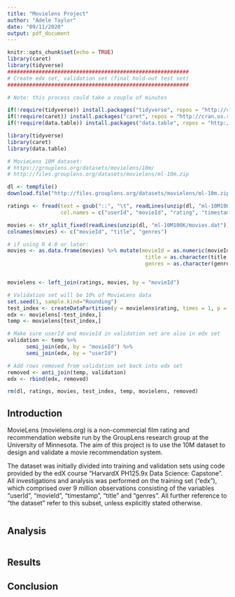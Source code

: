 ```yaml
---
title: "Movielens Project"
author: "Adele Taylor"
date: "09/11/2020"
output: pdf_document
---
```


```r
knitr::opts_chunk$set(echo = TRUE)
library(caret)
library(tidyverse)
##########################################################
# Create edx set, validation set (final hold-out test set)
##########################################################

# Note: this process could take a couple of minutes

if(!require(tidyverse)) install.packages("tidyverse", repos = "http://cran.us.r-project.org")
if(!require(caret)) install.packages("caret", repos = "http://cran.us.r-project.org")
if(!require(data.table)) install.packages("data.table", repos = "http://cran.us.r-project.org")

library(tidyverse)
library(caret)
library(data.table)

# MovieLens 10M dataset:
# https://grouplens.org/datasets/movielens/10m/
# http://files.grouplens.org/datasets/movielens/ml-10m.zip

dl <- tempfile()
download.file("http://files.grouplens.org/datasets/movielens/ml-10m.zip", dl)

ratings <- fread(text = gsub("::", "\t", readLines(unzip(dl, "ml-10M100K/ratings.dat"))),
                 col.names = c("userId", "movieId", "rating", "timestamp"))

movies <- str_split_fixed(readLines(unzip(dl, "ml-10M100K/movies.dat")), "\\::", 3)
colnames(movies) <- c("movieId", "title", "genres")

# if using R 4.0 or later:
movies <- as.data.frame(movies) %>% mutate(movieId = as.numeric(movieId),
                                            title = as.character(title),
                                            genres = as.character(genres))


movielens <- left_join(ratings, movies, by = "movieId")

# Validation set will be 10% of MovieLens data
set.seed(1, sample.kind="Rounding") 
test_index <- createDataPartition(y = movielens$rating, times = 1, p = 0.1, list = FALSE)
edx <- movielens[-test_index,]
temp <- movielens[test_index,]

# Make sure userId and movieId in validation set are also in edx set
validation <- temp %>% 
      semi_join(edx, by = "movieId") %>%
      semi_join(edx, by = "userId")

# Add rows removed from validation set back into edx set
removed <- anti_join(temp, validation)
edx <- rbind(edx, removed)

rm(dl, ratings, movies, test_index, temp, movielens, removed)
```

## Introduction

MovieLens (movielens.org) is a non-commercial film rating and recommendation website run by the GroupLens research group at the University of Minnesota. The aim of this project is to use the 10M dataset to design and validate a movie recommendation system.

The dataset was initially divided into training and validation sets using code provided by the edX course "HarvardX PH125.9x Data Science: Capstone". All investigations and analysis was performed on the training set ("edx"), which comprised over 9 million observations consisting of the variables "userId", "movieId", "timestamp", "title" and "genres". All further reference to "the dataset" refer to this subset, unless explicitly stated otherwise.

<!-- summary of steps taken -->

```r

```

## Analysis

<!-- data cleaning -->
<!-- data visualization and exploration -->
<!-- insights gained -->
<!-- modelling approach -->


```r

```

## Results

<!-- modelling results and discussion of performance -->

## Conclusion

<!-- summary -->
<!-- limitations -->
<!-- future work -->
